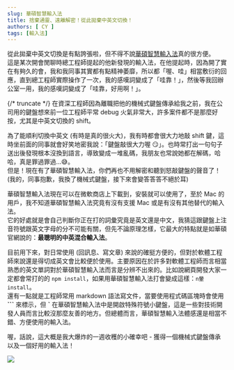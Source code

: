 ```yaml
---
slug: 華碩智慧輸入法
title: 捨棄通靈、遠離解密！從此拋棄中英文切換！
authors: [ CY ]
tags: [輸入法]
---
```

從此拋棄中英文切換是有點誇張啦，但不得不說[華碩智慧輸入法](https://www.asus.com/tw/content/smartinput/)真的很方便。  
這是某次開會閒聊時總工程師提起的他新發現的輸入法，在他提起時，因為開了實在有夠久的會，我和我同事其實都有點精神萎靡，所以都「喔、哇」相當敷衍的回應，直到總工程師實際操作了一次，我的感嘆詞變成了「哇靠！」，然後等我回辦公室一用，我的感嘆詞變成了「哇靠，好用啊！」。

{/* truncate */}
在資深工程師因為離職把他的機械式鍵盤傳承給我之前，我在公司用的鍵盤想來前一位工程師平常 debug 火氣非常大，許多案件都不是那麼好按，尤其是中英文切換的 shift。

為了能順利切換中英文 (有時是真的很火大)，我有時都會很大力地敲 shift 鍵，這時坐前面的同事就會好笑地密我說：「鍵盤敲很大力喔 :smirk:」。也時常打出一句句子送出後發現根本沒換到語言，導致變成一堆亂碼，我朋友也常說她都在解碼，哈哈，真是罪過罪過...:sweat_smile:。  
但是！現在有了華碩智慧輸入法，你們再也不用解密和聽到怒敲鍵盤的聲音了！(我的，同事抱歉，我換了機械式鍵盤，接下來會變答答答不絕於耳)

華碩智慧輸入法現在可以在微軟商店上下載到，安裝就可以使用了，至於 Mac 的用戶，我不知道華碩智慧輸入法究竟有沒有支援 Mac 或是有沒有其他替代的輸入法。  
它的好處就是會自己判斷你正在打的詞彙究竟是英文還是中文，我猜這跟鍵盤上注音符號跟英文字母的分不可能有關，但先不論原理怎樣，它最大的特點就是如華碩官網說的：**最聰明的中英混合輸入法**。

目前用下來，對日常使用 (回訊息、寫文章) 來說的確挺方便的，但對於軟體工程師來說還是得切成英文會比較便於使用。主要原因在於許多對軟體工程師而言相當熟悉的英文單詞對於華碩智慧輸入法而言是分辨不出來的。比如說網頁開發大家一定都會常打的的 `npm install`，如果用華碩智慧輸入法打會變成這樣：`n暈install`。  
還有一點就是工程師常用 markdown 語法寫文件，當要使用程式碼區塊時會使用 **```** 來標示，但 **`** 在華碩智慧輸入法中是開啟特殊符號小鍵盤，這是一些對技術開發人員而言比較沒那麼友善的地方。但總體而言，華碩智慧輸入法體感還是相當不錯、方便使用的輸入法。

喔，話說，這大概是我大爆炸的一週收穫的小確幸吧 - 獲得一個機械式鍵盤傳承以及一個好用的輸入法！

![](./assets/asus-edit.png)